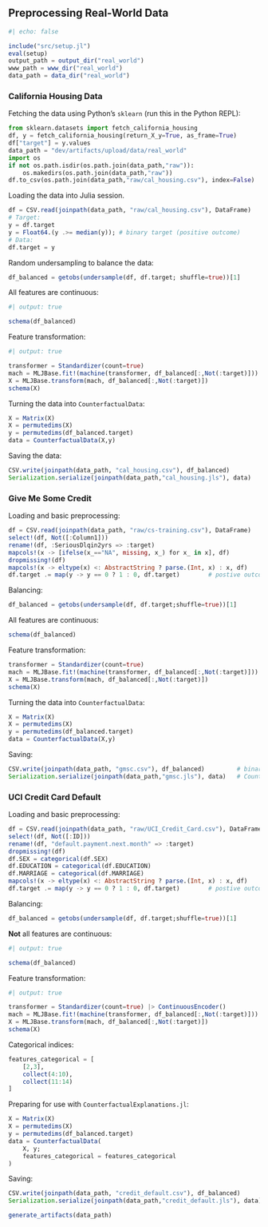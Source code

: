 ## Preprocessing Real-World Data

```julia
#| echo: false

include("src/setup.jl")
eval(setup)
output_path = output_dir("real_world")
www_path = www_dir("real_world")
data_path = data_dir("real_world")
```

### California Housing Data

Fetching the data using Python's `sklearn` (run this in the Python REPL):

```python
from sklearn.datasets import fetch_california_housing
df, y = fetch_california_housing(return_X_y=True, as_frame=True)
df["target"] = y.values
data_path = "dev/artifacts/upload/data/real_world"
import os
if not os.path.isdir(os.path.join(data_path,"raw")):
    os.makedirs(os.path.join(data_path,"raw"))
df.to_csv(os.path.join(data_path,"raw/cal_housing.csv"), index=False)
```

Loading the data into Julia session. 

```julia
df = CSV.read(joinpath(data_path, "raw/cal_housing.csv"), DataFrame)
# Target:
y = df.target
y = Float64.(y .>= median(y)); # binary target (positive outcome)
# Data:
df.target = y
```

Random undersampling to balance the data:

```julia
df_balanced = getobs(undersample(df, df.target; shuffle=true))[1]
```

All features are continuous:

```julia
#| output: true

schema(df_balanced)
```

Feature transformation:

```julia
#| output: true

transformer = Standardizer(count=true)
mach = MLJBase.fit!(machine(transformer, df_balanced[:,Not(:target)]))
X = MLJBase.transform(mach, df_balanced[:,Not(:target)])
schema(X)
```

Turning the data into `CounterfactualData`:

```julia
X = Matrix(X)
X = permutedims(X)
y = permutedims(df_balanced.target)
data = CounterfactualData(X,y)
```

Saving the data:

```julia
CSV.write(joinpath(data_path, "cal_housing.csv"), df_balanced)              # binary file
Serialization.serialize(joinpath(data_path,"cal_housing.jls"), data)        # CounterfactualData
```


### Give Me Some Credit

Loading and basic preprocessing:

```julia
df = CSV.read(joinpath(data_path, "raw/cs-training.csv"), DataFrame)
select!(df, Not([:Column1]))
rename!(df, :SeriousDlqin2yrs => :target)
mapcols!(x -> [ifelse(x_=="NA", missing, x_) for x_ in x], df)
dropmissing!(df)
mapcols!(x -> eltype(x) <: AbstractString ? parse.(Int, x) : x, df)
df.target .= map(y -> y == 0 ? 1 : 0, df.target)        # postive outcome = no delinquency
```

Balancing:

```julia
df_balanced = getobs(undersample(df, df.target;shuffle=true))[1]
```

All features are continuous:

```julia
schema(df_balanced)
```

Feature transformation:

```julia
transformer = Standardizer(count=true)
mach = MLJBase.fit!(machine(transformer, df_balanced[:,Not(:target)]))
X = MLJBase.transform(mach, df_balanced[:,Not(:target)])
schema(X)
```

Turning the data into `CounterfactualData`:

```julia
X = Matrix(X)
X = permutedims(X)
y = permutedims(df_balanced.target)
data = CounterfactualData(X,y)
```

Saving:

```julia
CSV.write(joinpath(data_path, "gmsc.csv"), df_balanced)         # binary file
Serialization.serialize(joinpath(data_path,"gmsc.jls"), data)   # CounterfactualData
```

### UCI Credit Card Default

Loading and basic preprocessing:

```julia
df = CSV.read(joinpath(data_path, "raw/UCI_Credit_Card.csv"), DataFrame)
select!(df, Not([:ID]))
rename!(df, "default.payment.next.month" => :target)
dropmissing!(df)
df.SEX = categorical(df.SEX)
df.EDUCATION = categorical(df.EDUCATION)
df.MARRIAGE = categorical(df.MARRIAGE)
mapcols!(x -> eltype(x) <: AbstractString ? parse.(Int, x) : x, df)
df.target .= map(y -> y == 0 ? 1 : 0, df.target)        # postive outcome = no default
```

Balancing:

```julia
df_balanced = getobs(undersample(df, df.target;shuffle=true))[1]
```

**Not** all features are continuous:

```julia
#| output: true

schema(df_balanced)
```

Feature transformation:

```julia
#| output: true

transformer = Standardizer(count=true) |> ContinuousEncoder()
mach = MLJBase.fit!(machine(transformer, df_balanced[:,Not(:target)]))
X = MLJBase.transform(mach, df_balanced[:,Not(:target)])
schema(X)
```

Categorical indices:

```julia
features_categorical = [
    [2,3],
    collect(4:10),
    collect(11:14)
]
```

Preparing for use with `CounterfactualExplanations.jl`:

```julia
X = Matrix(X)
X = permutedims(X)
y = permutedims(df_balanced.target)
data = CounterfactualData(
    X, y;
    features_categorical = features_categorical
)
```

Saving:

```julia
CSV.write(joinpath(data_path, "credit_default.csv"), df_balanced)         # binary file
Serialization.serialize(joinpath(data_path,"credit_default.jls"), data)   # CounterfactualData
```

```julia
generate_artifacts(data_path)
```




